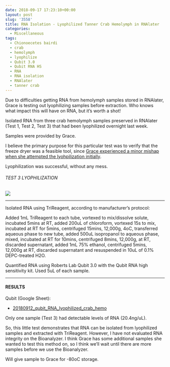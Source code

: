 ```yaml
---
date: 2018-09-17 17:23:10+00:00
layout: post
slug: '3558'
title: RNA Isolation - Lyophilized Tanner Crab Hemolymph in RNAlater
categories:
  - Miscellaneous
tags:
  - Chionoecetes bairdi
  - crab
  - hemolymph
  - lyophilize
  - Qubit 3.0
  - Qubit RNA HS
  - RNA
  - RNA isolation
  - RNAlater
  - tanner crab
---
```


Due to difficulties getting RNA from hemolymph samples stored in RNAlater, Grace is testing out lyophilizing samples before extraction. Who knows what impact this will have on RNA, but it's worth a shot!

Isolated RNA from three crab hemolymph samples preserved in RNAlater (Test 1, Test 2, Test 3) that had been lyophilized overnight last week.

Samples were provided by Grace.

I believe the primary purpose for this particular test was to verify that the freeze dryer was a feasible tool, since [Grace experienced a minor mishap when she attempted the lyohpilization initially](https://genefish.wordpress.com/2018/09/11/graces-notebook-samples-in-lyophilizer-got-all-over-the-place/).

Lyophilization was successful, without any mess.



###### TEST 3 LYOPHILIZATION



![](https://owl.fish.washington.edu/Athaliana/20180917_lyophilized_crab_hemo.jpg)



* * *



Isolated RNA using TriReagent, according to manufacturer's protocol:

Added 1mL TriReagent to each tube, vortexed to mix/dissolve solute, incubated 5mins at RT, added 200uL of chloroform, vortexed 15s to mix, incubated at RT for 5mins, centrifuged 15mins, 12,000g, 4oC, transferred aqueous phase to new tube, added 500uL isopropanol to aqueous phase, mixed, incubated at RT for 10mins, centrifuged 8mins, 12,000g, at RT, discarded supernatant, added 1mL 75% ethanol, centrifuged 5mins, 12,000g at RT, discarded supernatant and resuspended in 10uL of 0.1% DEPC-treated H2O.

Quantified RNA using Roberts Lab Qubit 3.0 with the Qubit RNA high sensitivity kit. Used 5uL of each sample.



* * *





#### RESULTS



Qubit (Google Sheet):





  * [20180912_qubit_RNA_lyophilized_crab_hemo](https://docs.google.com/spreadsheets/d/1eNshxAyRADiOWu1o0Z1ayVpT6PMCM2mvQGhP9_bs82w/edit?usp=sharing)



Only one sample (Test 3) had detectable levels of RNA (20.4ng/uL).

So, this little test demonstrates that RNA can be isolated from lyophilized samples and extracted with TriReagent. However, I have not evaluated RNA integrity on the Bioanalyzer. I think Grace has some additional samples she wanted to test this method on, so I think we'll wait until there are more samples before we use the Bioanalyzer.

Will give sample to Grace for -80oC storage.
